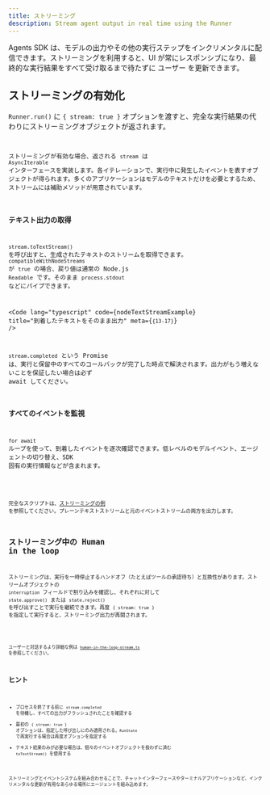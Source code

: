 ```yaml
---
title: ストリーミング
description: Stream agent output in real time using the Runner
---
```



Agents SDK は、モデルの出力やその他の実行ステップをインクリメンタルに配信できます。ストリーミングを利用すると、UI が常にレスポンシブになり、最終的な実行結果をすべて受け取るまで待たずに ユーザー を更新できます。

## ストリーミングの有効化

`Runner.run()` に `{ stream: true }` オプションを渡すと、完全な実行結果の代わりにストリーミングオブジェクトが返されます。

<Code
  lang="typescript"
  code={basicStreamingExample}
  title="ストリーミングの有効化"
/>

ストリーミングが有効な場合、返される `stream` は `AsyncIterable` インターフェースを実装します。各イテレーションで、実行中に発生したイベントを表すオブジェクトが得られます。多くのアプリケーションはモデルのテキストだけを必要とするため、ストリームには補助メソッドが用意されています。

### テキスト出力の取得

`stream.toTextStream()` を呼び出すと、生成されたテキストのストリームを取得できます。`compatibleWithNodeStreams` が `true` の場合、戻り値は通常の Node.js `Readable` です。そのまま `process.stdout` などにパイプできます。

<Code
  lang="typescript"
  code={nodeTextStreamExample}
  title="到着したテキストをそのまま出力"
  meta={`{13-17}`}
/>

`stream.completed` という Promise は、実行と保留中のすべてのコールバックが完了した時点で解決されます。出力がもう増えないことを保証したい場合は必ず await してください。

### すべてのイベントを監視

`for await` ループを使って、到着したイベントを逐次確認できます。低レベルのモデルイベント、エージェントの切り替え、SDK 固有の実行情報などが含まれます。

<Code
  lang="typescript"
  code={handleAllEventsExample}
  title="すべてのイベントを監視"
/>

完全なスクリプトは、[ストリーミングの例](https://github.com/openai/openai-agents-js/tree/main/examples/agent-patterns/streamed.ts) を参照してください。プレーンテキストストリームと元のイベントストリームの両方を出力します。

## ストリーミング中の Human in the loop

ストリーミングは、実行を一時停止するハンドオフ（たとえばツールの承認待ち）と互換性があります。ストリームオブジェクトの `interruption` フィールドで割り込みを確認し、それぞれに対して `state.approve()` または `state.reject()` を呼び出すことで実行を継続できます。再度 `{ stream: true }` を指定して実行すると、ストリーミング出力が再開されます。

<Code
  lang="typescript"
  code={streamedHITLExample}
  title="ストリーミング中のユーザー承認を処理"
/>

ユーザーと対話するより詳細な例は
[`human-in-the-loop-stream.ts`](https://github.com/openai/openai-agents-js/tree/main/examples/agent-patterns/human-in-the-loop-stream.ts)
を参照してください。

## ヒント

- プロセスを終了する前に `stream.completed` を待機し、すべての出力がフラッシュされたことを確認する
- 最初の `{ stream: true }` オプションは、指定した呼び出しにのみ適用される。`RunState` で再実行する場合は再度オプションを指定する
- テキスト結果のみが必要な場合は、個々のイベントオブジェクトを扱わずに済む `toTextStream()` を使用する

ストリーミングとイベントシステムを組み合わせることで、チャットインターフェースやターミナルアプリケーションなど、インクリメンタルな更新が有用なあらゆる場所にエージェントを組み込めます。
